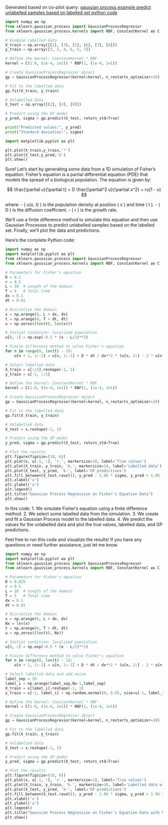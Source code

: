 Generated based on co-pilot query: [gaussian process example predict unlabelled samples based on labelled set python code](https://www.microsoft365.com/chat/entity1-d870f6cd-4aa5-4d42-9626-ab690c041429/eyJpZCI6IlZYTmxjbFl4ZkdoMGRIQnpPaTh2YzNWaWMzUnlZWFJsTFdsdWRDNXZabVpwWTJVdVkyOXRMM3hQU1VRNllqVmlZbVJpWldZdE16UmhaQzAwTXpnekxXSTFOamd0TTJGak56WTBPREl3WXprNWZEUmpZMkZsWkRjekxUWXdORGd0TkRaak15MDVNalV4TFRGbE5qUmlPREU0TTJOak4zd3lNREkxTFRBMExUQXpWREV3T2pBek9qRXpMalU0TmpZeU5EaGEiLCJzY2VuYXJpbyI6InNoYXJlTGlua1ZpYVBvcG92ZXIiLCJwcm9wZXJ0aWVzIjp7InByb21wdFNvdXJjZSI6InVzZXIiLCJjbGlja1RpbWVzdGFtcCI6IjIwMjUtMDQtMDNUMTA6MDM6MTMuNjI5WiJ9LCJjaGF0VHlwZSI6IndlYiIsInZlcnNpb24iOjEuMX0)

```python
import numpy as np
from sklearn.gaussian_process import GaussianProcessRegressor
from sklearn.gaussian_process.kernels import RBF, ConstantKernel as C

# Example labelled data
X_train = np.array([[1], [3], [5], [6], [7], [8]])
y_train = np.array([3, 2, 4, 6, 5, 7])

# Define the kernel: ConstantKernel * RBF
kernel = C(1.0, (1e-4, 1e1)) * RBF(1, (1e-4, 1e1))

# Create GaussianProcessRegressor object
gp = GaussianProcessRegressor(kernel=kernel, n_restarts_optimizer=10)

# Fit to the labelled data
gp.fit(X_train, y_train)

# Unlabelled data
X_test = np.array([[2], [4], [9]])

# Predict using the GP model
y_pred, sigma = gp.predict(X_test, return_std=True)

print("Predicted values:", y_pred)
print("Standard deviation:", sigma)
```

```python
import matplotlib.pyplot as plt

plt.plot(X_train,y_train,'*')
plt.plot(X_test,y_pred,'o')
plt.show()
```

Sure! Let's start by generating some data from a 1D simulation of Fisher's equation. Fisher's equation is a partial differential equation (PDE) that models the spread of a biological population. The equation is given by:

$$
\frac{\partial u}{\partial t} = D \frac{\partial^2 u}{\partial x^2} + ru(1 - u)
$$

where:
- \( u(x, t) \) is the population density at position \( x \) and time \( t \).
- \( D \) is the diffusion coefficient.
- \( r \) is the growth rate.

We'll use a finite difference method to simulate this equation and then use Gaussian Processes to predict unlabelled samples based on the labelled set. Finally, we'll plot the data and predictions.

Here's the complete Python code:

```python
import numpy as np
import matplotlib.pyplot as plt
from sklearn.gaussian_process import GaussianProcessRegressor
from sklearn.gaussian_process.kernels import RBF, ConstantKernel as C

# Parameters for Fisher's equation
D = 0.1
r = 0.5
L = 10  # Length of the domain
T = 5   # Total time
dx = 0.1
dt = 0.01

# Discretize the domain
x = np.arange(0, L + dx, dx)
t = np.arange(0, T + dt, dt)
u = np.zeros((len(t), len(x)))

# Initial condition: localized population
u[0, :] = np.exp(-0.5 * (x - L/2)**2)

# Finite difference method to solve Fisher's equation
for n in range(0, len(t) - 1):
    u[n + 1, 1:-1] = u[n, 1:-1] + D * dt / dx**2 * (u[n, 2:] - 2 * u[n, 1:-1] + u[n, :-2]) + r * dt * u[n, 1:-1] * (1 - u[n, 1:-1])

# Select labelled data
X_train = x[::5].reshape(-1, 1)
y_train = u[-1, ::5]

# Define the kernel: ConstantKernel * RBF
kernel = C(1.0, (1e-4, 1e1)) * RBF(1, (1e-4, 1e1))

# Create GaussianProcessRegressor object
gp = GaussianProcessRegressor(kernel=kernel, n_restarts_optimizer=10)

# Fit to the labelled data
gp.fit(X_train, y_train)

# Unlabelled data
X_test = x.reshape(-1, 1)

# Predict using the GP model
y_pred, sigma = gp.predict(X_test, return_std=True)

# Plot the results
plt.figure(figsize=(10, 6))
plt.plot(x, u[-1, :], 'r.', markersize=10, label='True values')
plt.plot(X_train, y_train, 'b.', markersize=10, label='Labelled data')
plt.plot(X_test, y_pred, 'k-', label='GP predictions')
plt.fill_between(X_test.ravel(), y_pred - 1.96 * sigma, y_pred + 1.96 * sigma, alpha=0.2, color='k')
plt.xlabel('x')
plt.ylabel('u')
plt.legend()
plt.title("Gaussian Process Regression on Fisher's Equation Data")
plt.show()
```

In this code:
1. We simulate Fisher's equation using a finite difference method.
2. We select some labelled data from the simulation.
3. We create and fit a Gaussian Process model to the labelled data.
4. We predict the values for the unlabelled data and plot the true values, labelled data, and GP predictions.

Feel free to run this code and visualize the results! If you have any questions or need further assistance, just let me know.


```python
import numpy as np
import matplotlib.pyplot as plt
from sklearn.gaussian_process import GaussianProcessRegressor
from sklearn.gaussian_process.kernels import RBF, ConstantKernel as C

# Parameters for Fisher's equation
D = 0.025
r = 0.5
L = 10  # Length of the domain
T = 5   # Total time
dx = 0.1
dt = 0.01

# Discretize the domain
x = np.arange(0, L + dx, dx)
Nx = len(x)
t = np.arange(0, T + dt, dt)
u = np.zeros((len(t), Nx))

# Initial condition: localized population
u[0, :] = np.exp(-0.5 * (x - L/2)**2)

# Finite difference method to solve Fisher's equation
for n in range(0, len(t) - 1):
    u[n + 1, 1:-1] = u[n, 1:-1] + D * dt / dx**2 * (u[n, 2:] - 2 * u[n, 1:-1] + u[n, :-2]) + r * dt * u[n, 1:-1] * (1 - u[n, 1:-1])

# Select labelled data and add noise
label_sep = 20
label_i = np.arange(label_sep,Nx-1,label_sep)
X_train = x[label_i].reshape(-1, 1)
y_train = u[-1, label_i] + np.random.normal(0, 0.05, size=u[-1, label_i].shape)  # Adding noise

# Define the kernel: ConstantKernel * RBF
kernel = C(1.0, (1e-4, 1e1)) * RBF(1, (1e-4, 1e1))

# Create GaussianProcessRegressor object
gp = GaussianProcessRegressor(kernel=kernel, n_restarts_optimizer=10)

# Fit to the labelled data
gp.fit(X_train, y_train)

# Unlabelled data
X_test = x.reshape(-1, 1)

# Predict using the GP model
y_pred, sigma = gp.predict(X_test, return_std=True)

# Plot the results
plt.figure(figsize=(10, 6))
plt.plot(x, u[-1, :], 'r.', markersize=10, label='True values')
plt.plot(X_train, y_train, 'b.', markersize=10, label='Labelled data with noise')
plt.plot(X_test, y_pred, 'k-', label='GP predictions')
plt.fill_between(X_test.ravel(), y_pred - 1.96 * sigma, y_pred + 1.96 * sigma, alpha=0.2, color='k')
plt.xlabel('x')
plt.ylabel('u')
plt.legend()
plt.title("Gaussian Process Regression on Fisher's Equation Data with Noise")
plt.show()
```
